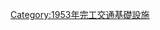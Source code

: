 {{Commonscat|Bridges completed in 1953}}
{{Cat nav 10years|20世紀橋梁|1953||年完工橋梁}}

[[Category:1953年完工交通基礎設施‎|Category:1953年完工交通基礎設施‎]]